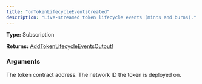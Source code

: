 ```yaml
---
title: "onTokenLifecycleEventsCreated"
description: "Live-streamed token lifecycle events (mints and burns)."
---
```


**Type:** Subscription

**Returns:** [AddTokenLifecycleEventsOutput!](/api-reference/types/addtokenlifecycleeventsoutput)

### Arguments

<ResponseField name="address" type="String">
  The token contract address.
</ResponseField>

<ResponseField name="networkId" type="Int">
  The network ID the token is deployed on.
</ResponseField>

